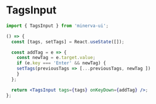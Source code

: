 
<Meta title="Elements|TagsInput" component={TagsInput} />

# TagsInput

```js
import { TagsInput } from 'minerva-ui';
```

```jsx
() => {
  const [tags, setTags] = React.useState([]);

  const addTag = e => {
    const newTag = e.target.value;
    if (e.key === 'Enter' && newTag) {
    setTags(previousTags => [...previousTags, newTag ])
    }
  };

  return <TagsInput tags={tags} onKeyDown={addTag} />;
};
```

<Props of={TagsInput} />

